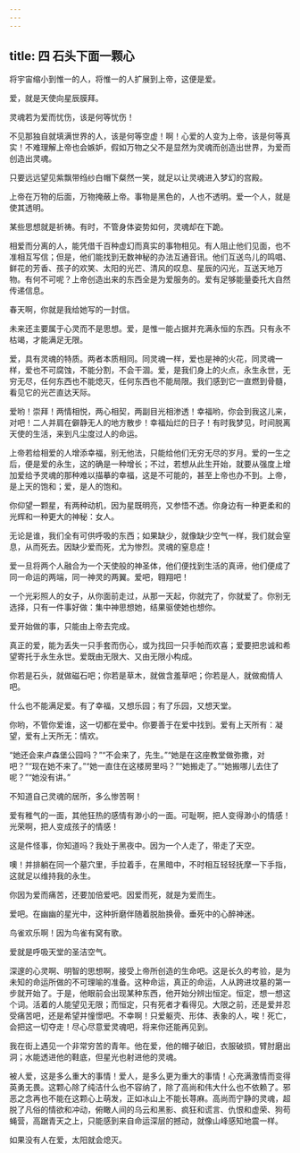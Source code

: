 ```yaml
---
---
---
```

title: 四 石头下面一颗心
---





将宇宙缩小到惟一的人，将惟一的人扩展到上帝，这便是爱。

爱，就是天使向星辰膜拜。

灵魂若为爱而忧伤，该是何等忧伤！

不见那独自就填满世界的人，该是何等空虚！啊！心爱的人变为上帝，该是何等真实！不难理解上帝也会嫉妒，假如万物之父不是显然为灵魂而创造出世界，为爱而创造出灵魂。

只要远远望见紫飘带绉纱白帽下粲然一笑，就足以让灵魂进入梦幻的宫殿。

上帝在万物的后面，万物掩蔽上帝。事物是黑色的，人也不透明。爱一个人，就是使其透明。



某些思想就是祈祷。有时，不管身体姿势如何，灵魂却在下跪。

相爱而分离的人，能凭借千百种虚幻而真实的事物相见。有人阻止他们见面，也不准相互写信；但是，他们能找到无数神秘的办法互通音讯。他们互送鸟儿的鸣唱、鲜花的芳香、孩子的欢笑、太阳的光芒、清风的叹息、星辰的闪光，互送天地万物。有何不可呢？上帝创造出来的东西全是为爱服务的。爱有足够能量委托大自然传递信息。

春天啊，你就是我给她写的一封信。

未来还主要属于心灵而不是思想。爱，是惟一能占据并充满永恒的东西。只有永不枯竭，才能满足无限。

爱，具有灵魂的特质。两者本质相同。同灵魂一样，爱也是神的火花，同灵魂一样，爱也不可腐蚀，不能分割，不会干涸。爱，是我们身上的火点，永生永世，无穷无尽，任何东西也不能熄灭，任何东西也不能局限。我们感到它一直燃到骨髓，看见它的光芒直达天际。

爱哟！崇拜！两情相悦，两心相契，两副目光相渗透！幸福哟，你会到我这儿来，对吧！二人并肩在僻静无人的地方散步！幸福灿烂的日子！有时我梦见，时间脱离天使的生活，来到凡尘度过人的命运。

上帝若给相爱的人增添幸福，别无他法，只能给他们无穷无尽的岁月。爱的一生之后，便是爱的永生，这的确是一种增长；不过，若想从此生开始，就要从强度上增加爱给予灵魂的那种难以描摹的幸福，这是不可能的，甚至上帝也办不到。上帝，是上天的饱和；爱，是人的饱和。

你仰望一颗星，有两种动机，因为星既明亮，又参悟不透。你身边有一种更柔和的光辉和一种更大的神秘：女人。

无论是谁，我们全有可供呼吸的东西；如果缺少，就像缺少空气一样，我们就会窒息，从而死去。因缺少爱而死，尤为惨烈。灵魂的窒息症！

爱一旦将两个人融合为一个天使般的神圣体，他们便找到生活的真谛，他们便成了同一命运的两端，同一神灵的两翼。爱吧，翱翔吧！

一个光彩照人的女子，从你面前走过，从那一天起，你就完了，你就爱了。你别无选择，只有一件事好做：集中神思想她，结果驱使她也想你。

爱开始做的事，只能由上帝去完成。

真正的爱，能为丢失一只手套而伤心，或为找回一只手帕而欢喜；爱要把忠诚和希望寄托于永生永世。爱既由无限大、又由无限小构成。

你若是石头，就做磁石吧；你若是草木，就做含羞草吧；你若是人，就做痴情人吧。

什么也不能满足爱。有了幸福，又想乐园；有了乐园，又想天堂。

你哟，不管你爱谁，这一切都在爱中。你要善于在爱中找到。爱有上天所有：凝望，爱有上天所无：情欢。

“她还会来卢森堡公园吗？”“不会来了，先生。”“她是在这座教堂做弥撒，对吧？”“现在她不来了。”“她一直住在这楼房里吗？”“她搬走了。”“她搬哪儿去住了呢？”“她没有讲。”

不知道自己灵魂的居所，多么惨苦啊！

爱有稚气的一面，其他狂热的感情有渺小的一面。可耻啊，把人变得渺小的情感！光荣啊，把人变成孩子的情感！

这是件怪事，你知道吗？我处于黑夜中。因为一个人走了，带走了天空。

噢！并排躺在同一个墓穴里，手拉着手，在黑暗中，不时相互轻轻抚摩一下手指，这就足以维持我的永生。

你因为爱而痛苦，还要加倍爱吧。因爱而死，就是为爱而生。

爱吧。在幽幽的星光中，这种折磨伴随着脱胎换骨。垂死中的心醉神迷。

鸟雀欢乐啊！因为鸟雀有窝有歌。

爱就是呼吸天堂的圣洁空气。

深邃的心灵啊、明智的思想啊，接受上帝所创造的生命吧。这是长久的考验，是为未知的命运所做的不可理喻的准备。这种命运，真正的命运，人从跨进坟墓的第一步就开始了。于是，他眼前会出现某种东西，他开始分辨出恒定。恒定，想一想这个词。活着的人能望见无限；而恒定，只有死者才看得见。大限之前，还是爱并忍受痛苦吧，还是希望并憧憬吧。不幸啊！只爱躯壳、形体、表象的人，唉！死亡，会把这一切夺走！尽心尽意爱灵魂吧，将来你还能再见到。

我在街上遇见一个非常穷苦的青年。他在爱，他的帽子破旧，衣服破损，臂肘磨出洞；水能透进他的鞋底，但星光也射进他的灵魂。

被人爱，这是多么重大的事情！爱人，是多么更为重大的事情！心充满激情而变得英勇无畏。这颗心除了纯洁什么也不容纳了，除了高尚和伟大什么也不依赖了。邪恶之念再也不能在这颗心上萌发，正如冰山上不能长荨麻。高尚而宁静的灵魂，超脱了凡俗的情欲和冲动，俯瞰人间的乌云和黑影、疯狂和谎言、仇恨和虚荣、狗苟蝇营，高踞青天之上，只能感到来自命运深层的撼动，就像山峰感知地震一样。

如果没有人在爱，太阳就会熄灭。